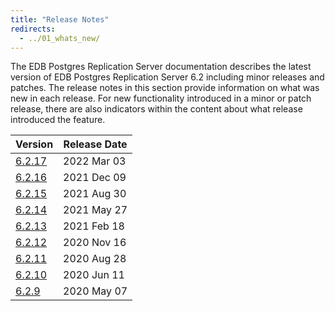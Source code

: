 ```yaml
---
title: "Release Notes"
redirects:
  - ../01_whats_new/
---
```


The EDB Postgres Replication Server documentation describes the latest version of EDB Postgres Replication Server 6.2 including minor releases and patches. The release notes in this section provide information on what was new in each release. For new functionality introduced in a minor or patch release, there are also indicators within the content about what release introduced the feature.

| Version | Release Date | 
| ------- | ------------ | 
| [6.2.17](12_eprs_rel_notes_6.2.17) | 2022 Mar 03 |
| [6.2.16](13_eprs_rel_notes_6.2.16) | 2021 Dec 09 |
| [6.2.15](14_eprs_rel_notes_6.2.15) | 2021 Aug 30 |
| [6.2.14](15_eprs_rel_notes_6.2.14) | 2021 May 27 |
| [6.2.13](16_eprs_rel_notes_6.2.13) | 2021 Feb 18 |
| [6.2.12](17_eprs_rel_notes_6.2.12) | 2020 Nov 16 |
| [6.2.11](18_eprs_rel_notes_6.2.11) | 2020 Aug 28 |
| [6.2.10](19_eprs_rel_notes_6.2.10) | 2020 Jun 11 |
| [6.2.9](20_eprs_rel_notes_6.2.9)   | 2020 May 07 |



